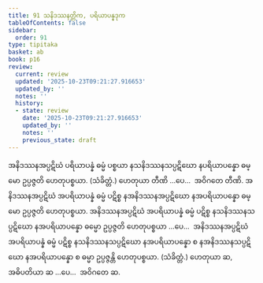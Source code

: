 ```yaml
---
title: 91 သနိဒဿနတ္တိက, ပရိယာပန္နဒုက
tableOfContents: false
sidebar:
  order: 91
type: tipitaka
basket: ab
book: p16
review:
  current: review
  updated: '2025-10-23T09:21:27.916653'
  updated_by: ''
  notes: ''
  history:
  - state: review
    date: '2025-10-23T09:21:27.916653'
    updated_by: ''
    notes: ''
    previous_state: draft
---
```



<ReviewStatus review={frontmatter.review} showDetails={true} />

<HypothesisAnnotation frontmatter={frontmatter} />

<DynamicBreadcrumb />

<Division number="142" book="p16" e="ch" v="40" p="287">

<Paragraph number="338" book="p16">
အနိဒဿနအပ္ပဋိဃံ ပရိယာပန္နံ ဓမ္မံ ပစ္စယာ နသနိဒဿနသပ္ပဋိဃော နပရိယာပန္နော ဓမ္မော ဥပ္ပဇ္ဇတိ ဟေတုပစ္စယာ. (သံခိတ္တံ.) ဟေတုယာ တီဏိ …ပေ…  အဝိဂတေ တီဏိ.
</Paragraph>

<Paragraph number="339" book="p16">
အနိဒဿနအပ္ပဋိဃံ အပရိယာပန္နံ ဓမ္မံ ပဋိစ္စ နအနိဒဿနအပ္ပဋိဃော နအပရိယာပန္နော ဓမ္မော ဥပ္ပဇ္ဇတိ ဟေတုပစ္စယာ. အနိဒဿနအပ္ပဋိဃံ အပရိယာပန္နံ ဓမ္မံ ပဋိစ္စ နသနိဒဿနသပ္ပဋိဃော နအပရိယာပန္နော ဓမ္မော ဥပ္ပဇ္ဇတိ ဟေတုပစ္စယာ …ပေ…  အနိဒဿနအပ္ပဋိဃံ အပရိယာပန္နံ ဓမ္မံ ပဋိစ္စ နသနိဒဿနသပ္ပဋိဃော နအပရိယာပန္နော စ နအနိဒဿနသပ္ပဋိဃော နအပရိယာပန္နော စ ဓမ္မာ ဥပ္ပဇ္ဇန္တိ ဟေတုပစ္စယာ. (သံခိတ္တံ.) ဟေတုယာ ဆ, အဓိပတိယာ ဆ …ပေ…  အဝိဂတေ ဆ.
</Paragraph>
</Division>